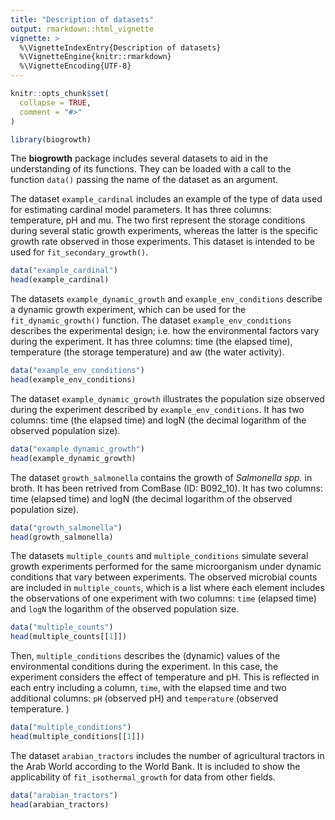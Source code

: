 ```yaml
---
title: "Description of datasets"
output: rmarkdown::html_vignette
vignette: >
  %\VignetteIndexEntry{Description of datasets}
  %\VignetteEngine{knitr::rmarkdown}
  %\VignetteEncoding{UTF-8}
---
```


```r
knitr::opts_chunk$set(
  collapse = TRUE,
  comment = "#>"
)
```

```r
library(biogrowth)
```

The **biogrowth** package includes several datasets to aid in the understanding of its functions.
They can be loaded with a call to the function `data()` passing the name of the dataset as an argument.

The dataset `example_cardinal` includes an example of the type of data used for estimating cardinal model parameters. It has three columns: temperature, pH and mu. The two first represent the storage conditions during several static growth experiments, whereas the latter is the specific growth rate observed in those experiments. This dataset is intended to be used for `fit_secondary_growth()`.

```r
data("example_cardinal")
head(example_cardinal)
```

The datasets `example_dynamic_growth` and `example_env_conditions` describe a dynamic growth experiment, which can be used for the `fit_dynamic_growth()` function. The dataset `example_env_conditions` describes the experimental design; i.e. how the environmental factors vary during the experiment. It has three columns: time (the elapsed time), temperature (the storage temperature) and aw (the water activity). 

```r
data("example_env_conditions")
head(example_env_conditions)
```

The dataset `example_dynamic_growth` illustrates the population size observed during 
the experiment described by `example_env_conditions`. It has two columns: time 
(the elapsed time) and logN (the decimal logarithm of the observed population size).

```r
data("example_dynamic_growth")
head(example_dynamic_growth)
```

The dataset `growth_salmonella` contains the growth of *Salmonella spp.* in broth. It has
been retrived from ComBase (ID: B092_10). It has two columns: time (elapsed time) and
logN (the decimal logarithm of the observed population size).

```r
data("growth_salmonella")
head(growth_salmonella)
```

The datasets `multiple_counts` and `multiple_conditions` simulate several growth 
experiments performed for the same microorganism under dynamic conditions that
vary between experiments. The observed microbial counts are included in
`multiple_counts`, which is a list where each element includes the observations
of one experiment with two columns: `time` (elapsed time) and `logN` the
logarithm of the observed population size.

```r
data("multiple_counts")
head(multiple_counts[[1]])
```


Then, `multiple_conditions` describes the (dynamic) values of the environmental 
conditions during the experiment. In this case, the experiment considers the
effect of temperature and pH. This is reflected in each entry including a column,
`time`, with the elapsed time and two additional columns: `pH` (observed pH) and
`temperature` (observed temperature. )

```r
data("multiple_conditions")
head(multiple_conditions[[1]])
```

The dataset `arabian_tractors` includes the number of agricultural tractors in the Arab World according to the World Bank. It is included to show the applicability of `fit_isothermal_growth` for data from other fields. 

```r
data("arabian_tractors")
head(arabian_tractors)
```

